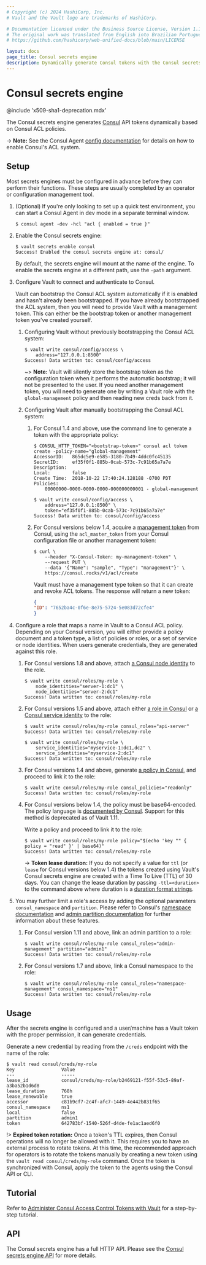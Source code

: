 ```yaml
---
# Copyright (c) 2024 HashiCorp, Inc.
# Vault and the Vault logo are trademarks of HashiCorp.

# Documentation licensed under the Business Source License, Version 1.1.
# The original work was translated from English into Brazilian Portuguese.
# https://github.com/hashicorp/web-unified-docs/blob/main/LICENSE

layout: docs
page_title: Consul secrets engine
description: Dynamically generate Consul tokens with the Consul secrets engine plugin.
---
```


# Consul secrets engine

@include 'x509-sha1-deprecation.mdx'

The Consul secrets engine generates [Consul](https://www.consul.io/) API tokens
dynamically based on Consul ACL policies.

-> **Note:** See the Consul Agent [config documentation](/consul/docs/agent/config/config-files#acl-parameters)
for details on how to enable Consul's ACL system.

## Setup

Most secrets engines must be configured in advance before they can perform their
functions. These steps are usually completed by an operator or configuration
management tool.

1. (Optional) If you're only looking to set up a quick test environment, you can start a
    Consul Agent in dev mode in a separate terminal window.

    ```shell-session
    $ consul agent -dev -hcl "acl { enabled = true }"
    ```

1.  Enable the Consul secrets engine:

    ```shell-session
    $ vault secrets enable consul
    Success! Enabled the consul secrets engine at: consul/
    ```

    By default, the secrets engine will mount at the name of the engine. To
    enable the secrets engine at a different path, use the `-path` argument.

1.  Configure Vault to connect and authenticate to Consul.

    Vault can bootstrap the Consul ACL system automatically if it is enabled and hasn't already
    been bootstrapped. If you have already bootstrapped the ACL system, then you will need to
    provide Vault with a management token. This can either be the bootstrap token or another
    management token you've created yourself.

    1.  Configuring Vault without previously bootstrapping the Consul ACL system:

        ```shell-session
        $ vault write consul/config/access \
            address="127.0.0.1:8500"
        Success! Data written to: consul/config/access
        ```

        ~> **Note:** Vault will silently store the bootstrap token as the configuration token when
        it performs the automatic bootstrap; it will not be presented to the user. If you need
        another management token, you will need to generate one by writing a Vault role with the
        `global-management` policy and then reading new creds back from it.

    1. Configuring Vault after manually bootstrapping the Consul ACL system:

        1.  For Consul 1.4 and above, use the command line to generate a token with the appropriate policy:

            ```shell-session
            $ CONSUL_HTTP_TOKEN="<bootstrap-token>" consul acl token create -policy-name="global-management"
            AccessorID:   865dc5e9-e585-3180-7b49-4ddc0fc45135
            SecretID:     ef35f0f1-885b-0cab-573c-7c91b65a7a7e
            Description:
            Local:        false
            Create Time:  2018-10-22 17:40:24.128188 -0700 PDT
            Policies:
                00000000-0000-0000-0000-000000000001 - global-management
            ```

            ```shell-session
            $ vault write consul/config/access \
                address="127.0.0.1:8500" \
                token="ef35f0f1-885b-0cab-573c-7c91b65a7a7e"
            Success! Data written to: consul/config/access
            ```

        1.  For Consul versions below 1.4, acquire a [management token][consul-mgmt-token] from Consul, using the
            `acl_master_token` from your Consul configuration file or another management token:

            ```shell-session
            $ curl \
                --header "X-Consul-Token: my-management-token" \
                --request PUT \
                --data '{"Name": "sample", "Type": "management"}' \
                https://consul.rocks/v1/acl/create
            ```

            Vault must have a management type token so that it can create and revoke ACL
            tokens. The response will return a new token:

            ```json
            {
            "ID": "7652ba4c-0f6e-8e75-5724-5e083d72cfe4"
            }
            ```

1.  Configure a role that maps a name in Vault to a Consul ACL policy. Depending on your Consul version,
    you will either provide a policy document and a token type, a list of policies or roles, or a set of
    service or node identities. When users generate credentials, they are generated against this role.

    1.  For Consul versions 1.8 and above, attach [a Consul node identity](/consul/commands/acl/token/create#node-identity) to the role.

        ```shell-session
        $ vault write consul/roles/my-role \
            node_identities="server-1:dc1" \
            node_identities="server-2:dc1"
        Success! Data written to: consul/roles/my-role
        ```

    1.  For Consul versions 1.5 and above, attach either [a role in Consul](/consul/api-docs/acl/roles) or [a Consul service identity](/consul/commands/acl/token/create#service-identity) to the role:

        ```shell-session
        $ vault write consul/roles/my-role consul_roles="api-server"
        Success! Data written to: consul/roles/my-role
        ```

        ```shell-session
        $ vault write consul/roles/my-role \
            service_identities="myservice-1:dc1,dc2" \
            service_identities="myservice-2:dc1"
        Success! Data written to: consul/roles/my-role
        ```

    1.  For Consul versions 1.4 and above, generate [a policy in Consul](/consul/tutorials/security/access-control-setup-production),
        and proceed to link it to the role:

        ```shell-session
        $ vault write consul/roles/my-role consul_policies="readonly"
        Success! Data written to: consul/roles/my-role
        ```

    1.  For Consul versions below 1.4, the policy must be base64-encoded. The policy language is
        [documented by Consul](/consul/docs/security/acl/acl-legacy). Support for this method is
        deprecated as of Vault 1.11.

        Write a policy and proceed to link it to the role:

        ```shell-session
        $ vault write consul/roles/my-role policy="$(echo 'key "" { policy = "read" }' | base64)"
        Success! Data written to: consul/roles/my-role
        ```

        -> **Token lease duration:** If you do not specify a value for `ttl` (or `lease` for Consul versions below 1.4) the
        tokens created using Vault's Consul secrets engine are created with a Time To Live (TTL) of 30 days. You can change
        the lease duration by passing `-ttl=<duration>` to the command above where duration is a [duration format strings](/vault/docs/concepts/duration-format).

1.  You may further limit a role's access by adding the optional parameters `consul_namespace` and
    `partition`. Please refer to Consul's [namespace documentation](/consul/docs/enterprise/namespaces) and
    [admin partition documentation](/consul/docs/enterprise/admin-partitions) for further information about
    these features.

    1.  For Consul version 1.11 and above, link an admin partition to a role:

        ```shell-session
        $ vault write consul/roles/my-role consul_roles="admin-management" partition="admin1"
        Success! Data written to: consul/roles/my-role
        ```

    1.  For Consul versions 1.7 and above, link a Consul namespace to the role:

        ```shell-session
        $ vault write consul/roles/my-role consul_roles="namespace-management" consul_namespace="ns1"
        Success! Data written to: consul/roles/my-role
        ```

## Usage

After the secrets engine is configured and a user/machine has a Vault token with
the proper permission, it can generate credentials.

Generate a new credential by reading from the `/creds` endpoint with the name
of the role:

```shell-session
$ vault read consul/creds/my-role
Key                 Value
---                 -----
lease_id            consul/creds/my-role/b2469121-f55f-53c5-89af-a3ba52b1d6d8
lease_duration      768h
lease_renewable     true
accessor            c81b9cf7-2c4f-afc7-1449-4e442b831f65
consul_namespace    ns1
local               false
partition           admin1
token               642783bf-1540-526f-d4de-fe1ac1aed6f0
```

!> **Expired token rotation:** Once a token's TTL expires, then Consul operations will no longer be allowed with it.
This requires you to have an external process to rotate tokens. At this time, the recommended approach for operators
is to rotate the tokens manually by creating a new token using the `vault read consul/creds/my-role` command. Once
the token is synchronized with Consul, apply the token to the agents using the Consul API or CLI.

## Tutorial

Refer to [Administer Consul Access Control Tokens with
Vault](/consul/tutorials/vault-secure/vault-consul-secrets) for a
step-by-step tutorial.

## API

The Consul secrets engine has a full HTTP API. Please see the
[Consul secrets engine API](/vault/api-docs/secret/consul) for more
details.

[consul-mgmt-token]: /consul/api-docs/acl#acl_create
